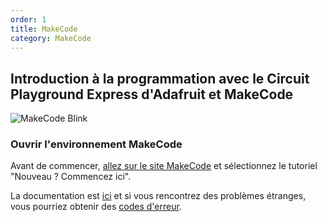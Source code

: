 ```yaml
---
order: 1
title: MakeCode
category: MakeCode
---
```


## Introduction à la programmation avec le Circuit Playground Express d'Adafruit et MakeCode

![MakeCode Blink](../../../images/makecode/blink.png)

### Ouvrir l'environnement MakeCode

Avant de commencer, [allez sur le site MakeCode](https://makecode.adafruit.com) et sélectionnez le tutoriel "Nouveau ? Commencez ici".

La documentation est [ici](https://makecode.adafruit.com/docs) et si vous rencontrez des problèmes étranges, vous pourriez obtenir des [codes d'erreur](https://makecode.adafruit.com/device/error-codes).
